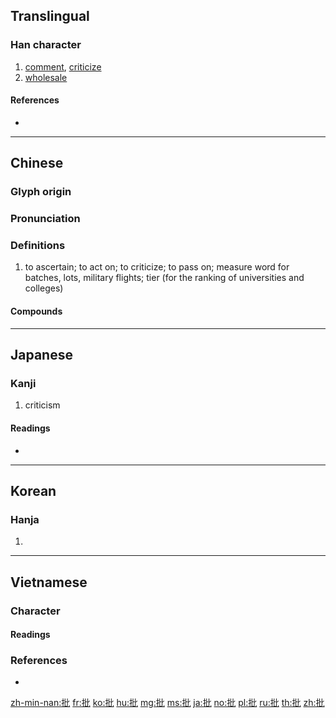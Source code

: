 {{character info/new}}
==Translingual==

===Han character===
{{Han char|rn=64|rad=手|as=04|sn=7|four=51010|canj=QPP|ids=⿰扌比}}

# [[comment]], [[criticize]]
# [[wholesale]]

====References====
* {{Han ref|kx=0419.120|dkj=11845|dj=0766.040|hdz=31835.050|uh=6279|ud=25209|bh=A7E5|bd=42981}}

----

==Chinese==
{{zh-forms}}

===Glyph origin===
{{Han etym}}

===Pronunciation===
{{zh-pron
|m=pī
|c=pai1
|h=pfs=phî
|mn=phe/phoe
|mc=y
|oc=y
|cat=
}}

===Definitions===
{{zh-hanzi}}

# to ascertain; to act on; to criticize; to pass on; measure word for batches, lots, military flights; tier (for the ranking of universities and colleges) {{attention|zh|needs check/formatting}}

====Compounds====
{{zh-der|審批|勾批|報批|差批|引繩批根|岔批兒|分批|一批|大批|假批子|印象批評|催批|批銷|批首|橫批|批閱|批詔|批逆鱗|抹月批風|批注|批點|批准|批頭棍|批命|批判|批改|批頭竹片|批尸|批條|批件|批撥|批發市場|批單|批發價格|搗虛批吭|批較|批削|批轉|批貨|朱批|批駁|批辦|手批|硃批|批註|批抹|批頭|批胸|批書|批迴|批購|批子|批行|眉批|批量|批紅判白|批語|文學批評|批發|批文|批次處理|批發價|批判哲學|批回|批覆|批八字|批頰|批發商|批答|批示|核批|批價|批亢擣虛|批鬥|批評|批郤導窾|批風抹月|解批|竹批兒|躉批|註批|自我批評|解析批評|薄批細切}}

----

==Japanese==

===Kanji===
{{ja-kanji|grade=6|rs=手04}}

# criticism
====Readings====
* {{ja-readings|goon=[[はい]] (hai)|kanon=[[へい]] (hei)|kanyoon=[[ひ]] (hi)|kun=[[うつ]] (utsu)}}

----

==Korean==

===Hanja===
{{ko-hanja|hangeul=비, 별|eumhun=|rv=bi, byeol|mr=pi, pyŏl|y=pi, pyel}}

# {{defn|lang=ko|sort=手04}}

----

==Vietnamese==

===Character===
====Readings====
{{vi-readings|hanviet=phi|nom=phê, phe, phây|rs=手04}}

===References===
* {{R:WinVNKey:Lê Sơn Thanh}}

[[zh-min-nan:批]]
[[fr:批]]
[[ko:批]]
[[hu:批]]
[[mg:批]]
[[ms:批]]
[[ja:批]]
[[no:批]]
[[pl:批]]
[[ru:批]]
[[th:批]]
[[zh:批]]